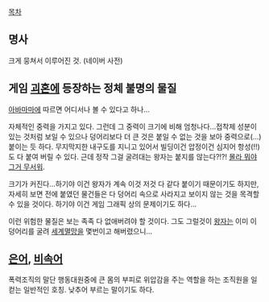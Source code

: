 [[목차]]
== 명사 ==
크게 뭉쳐서 이루어진 것. (네이버 사전)

== 게임 [[괴혼]]에 등장하는 정체 불명의 물질 ==
[[아바마마]]에 따르면 어디서나 볼 수 있다고 하나...

자체적인 중력을 가지고 있다. 그런데 그 중력이 크기에 비해 엄청나다...접착제 성분이 있는 것처럼 보일 수 있으나 덩어리보다 더 큰 것은 붙일 수 없는 것을 보아 중력으로(...) 붙이는 듯 하다. 무지막지한 내구도를 지니고 있어서 빌딩이건 압정이건 심지어 항성(!!)도 다 붙여 버릴 수 있다. 근데 정작 그걸 굴려대는 왕자는 붙지를 않는다?!?! [[몰라 뭐야 그거 무서워]].

크기가 커진다...하기야 이건 왕자가 계속 이것 저것 다 같다 붙이기 때문이기도 하지만, 자세히 보면 전에 붙였던 물건들은 다 덩어리 속으로 사라지고 보이지 않는 것을 목격할 수 있을 것이다. 하기야 이건 게임 그래픽 상의 문제이기도 하다...

이런 위험한 물질은 보는 족족 다 없애버려야 할 것이다. 그도 그럴것이 [[왕자]]는 이미 이 덩어리를 굴려 [[세계멸망]]을 몇번이고 해버렸으니...

== [[은어]], [[비속어]] ==
폭력조직의 말단 행동대원중에 큰 몸의 부피로 위압감을 주는 역할을 하는 조직원을 일컫는 일반적인 호칭. 낮추어 부르는 말이기도 하다.
